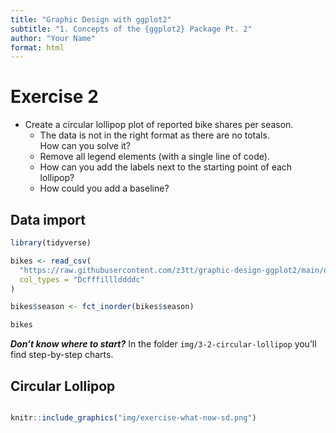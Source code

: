 ```yaml
---
title: "Graphic Design with ggplot2"
subtitle: "1. Concepts of the {ggplot2} Package Pt. 2"
author: "Your Name"
format: html
---
```


# Exercise 2

- Create a circular lollipop plot of reported bike shares per season.
    * The data is not in the right format as there are no totals.<br>How can you solve it?
    * Remove all legend elements (with a single line of code).
    * How can you add the labels next to the starting point of each lollipop?
    * How could you add a baseline?

## Data import

```r
library(tidyverse)

bikes <- read_csv(
  "https://raw.githubusercontent.com/z3tt/graphic-design-ggplot2/main/data/london-bikes-custom.csv", 
  col_types = "Dcfffilllddddc"
)

bikes$season <- fct_inorder(bikes$season)

bikes
```

***Don't know where to start?*** In the folder `img/3-2-circular-lollipop` you'll find step-by-step charts.

## Circular Lollipop

```r

```

  
  
  
  
```r
knitr::include_graphics("img/exercise-what-now-sd.png")
```
